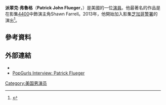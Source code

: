 {{Infobox person
| name            = Patrick John Flueger
| image           = 
| imagesize       = 
| alt             = 
| caption         = Patrick Flueger in 2015
| birthname       = Patrick Flueger
| birth_date       = {{birth date and age|1983|12|10}}
| birth_place      = 美國明尼蘇達州[[雷德溫|雷德溫]]
| death_date       = 
| death_place      = 
| othername       = 
| occupation      = 演員
| yearsactive     = 2001–現在
| spouse          = 
| domesticpartner = 
| website         = 
}}
'''派翠克·弗魯格'''（'''Patrick John Flueger'''，{{bd|1983年|10月20日}}）是美國的一位[[演員|演員]]。他最著名的作品是在影集[[4400|4400]]中飾演主角Shawn Farrell。2013年，他開始加入影集[[芝加哥警署|芝加哥警署]]的演出<ref>{{cite web|url=http://www.hollywoodreporter.com/live-feed/sophia-bush-patrick-flueger-join-613592|title=Sophia Bush, Patrick Flueger Join NBC's 'Chicago PD'|last=Goldberg|first=Lesley|work=The Hollywood Reporter|date=August 23, 2013|accessdate=2016-03-21|archive-date=2016-01-10|archive-url=https://web.archive.org/web/20160110173759/http://www.hollywoodreporter.com/live-feed/sophia-bush-patrick-flueger-join-613592|dead-url=no}}</ref>。

== 參考資料 ==
<references />
==外部連結==
* {{IMDb name|1005514}}
* [http://popgurls.com/2007/08/01/popgurls-interview-the-4400s-patrick-flueger/ PopGurls Interview: Patrick Flueger] {{Wayback|url=http://popgurls.com/2007/08/01/popgurls-interview-the-4400s-patrick-flueger/ |date=20201204135146 }}
[[Category:美国男演员|Category:美国男演员]]